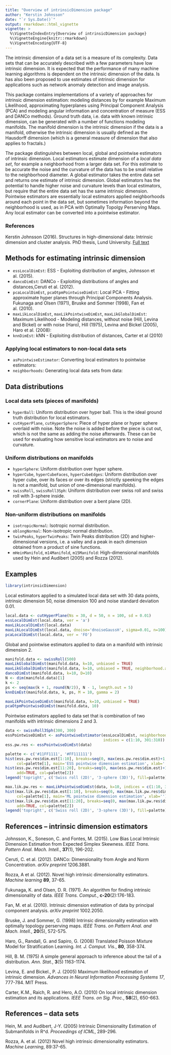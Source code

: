 ```yaml
---
title: "Overview of intrinsicDimension package"
author: "Kerstin Johnsson"
date: "`r Sys.Date()`"
output: rmarkdown::html_vignette
vignette: >
  %\VignetteIndexEntry{Overview of intrinsicDimension package}
  %\VignetteEngine{knitr::rmarkdown}
  %\VignetteEncoding{UTF-8}
---
```


The intrinsic dimension of a data set is a measure of its complexity. Data sets that can be accurately described with a few parameters have low intrinsic dimension. It is expected that the performance of many machine learning algorithms is dependent on the intrinsic dimension of the data. Is has also been proposed to use estimates of intrinsic dimension for applications such as network anomaly detection and image analysis.

This package contains implementations of a variety of approaches for intrinsic dimension estimation: modeling distances by for example Maximum Likelihood, approximating hyperplanes using Principal Component Analysis (PCA) and modeling angular information and concentration of measure (ESS and DANCo methods). Ground truth data, i.e. data with known intrinsic dimension, can be generated with a number of functions modeling manifolds. The manifold dimension is the intrinsic dimension if the data is a manifold, otherwise the intrinsic dimension is usually defined as the Hausdorff dimension (which is a general measure of dimension that also applies to fractals.)

The package distinguishes between local, global and pointwise estimators of intrinsic dimension. Local estimators estimate dimension of a _local data set_, for example a neighborhood from a larger data set. For this estimate to be accurate the noise and the curvature of the data has to be small relative to the neighborhood diameter. A global estimator takes the entire data set and returns one estimate of intrinsic dimension. Global estimators has the potential to handle higher noise and curvature levels than local estimators, but require that the entire data set has the same intrinsic dimension. Pointwise estimators are essentially local estimators applied neighborhoods around each point in the data set, but sometimes information beyond the neighborhood is used, as in PCA with Optimally Topolgy Perserving Maps. Any local estimator can be converted into a pointwise estimator.

### References
Kerstin Johnsson (2016). Structures in high-dimensional data: Intrinsic dimension and cluster analysis. PhD thesis, Lund University. [Full text](http://portal.research.lu.se/portal/sv/publications/structures-in-highdimensional-data-intrinsic-dimension-and-cluster-analysis(8404f72e-e760-436d-ad7f-1be15af4b3d1).html)

## Methods for estimating intrinsic dimension
- `essLocalDimEst`: ESS - Exploiting distribution of angles, Johnsson et al. (2015).
- `dancoDimEst`: DANCo - Exploiting distributions of angles and distances,Ceruti et al. (2012). 
- `pcaLocalDimEst`, `pcaOtpmPointwiseDimEst`: Local PCA - Fitting approximate hyper planes through Principal Components Analysis. Fukunaga and Olsen (1971), Bruske and Sommer (1998), Fan et al. (2010).
- `maxLikLocalDimEst`, `maxLikPointwiseDimEst`, `maxLikGlobalDimEst`: Maximum Likelihood - Modeling distances, without noise (Hill, Levina and Bickel) or with noise (Haro), Hill (1975), Levina and Bickel (2005), Haro et al. (2008): 
- `knnDimEst`: kNN - Exploiting distribution of distances, Carter et al (2010)

### Applying local estimators to non-local data sets
- `asPointwiseEstimator`: Converting local estimators to pointwise estimators: 
- `neighborhoods`: Generating local data sets from data: 


## Data distributions

### Local data sets (pieces of manifolds)
- `hyperBall`: Uniform distribution over hyper ball. This is the ideal ground truth distribution for local estimators.
- `cutHyperPlane`, `cutHyperSphere`: Piece of hyper plane or hyper sphere overlaid with noise. Note the noise is added before the piece is cut out, which is not the same as adding the noise afterwards. These can be used for evaluating how sensitive local estimators are to noise and curvature.

### Uniform distributions on manifolds
- `hyperSphere`: Uniform distribution over hyper sphere.
- `hyperCube`, `hyperCubeFaces`, `hyperCubeEdges`: Uniform distribution over hyper cube, over its faces or over its edges (strictly speeking the edges is not a manifold, but union of one-dimensional manifolds).
- `swissRoll`, `swissRoll3Sph`: Uniform distribution over swiss roll and swiss roll with 3-sphere inside.
- `cornerPlane`: Uniform distribution over a bent plane (2D).

### Non-uniform distributions on manifolds
- `isotropicNormal`: Isotropic normal distribution.
- `oblongNormal`: Non-isotropic normal distribution.
- `twinPeaks`, `hyperTwinPeaks`: Twin Peaks distribution (2D) and higher-dimensional versions, i.e. a valley and a peak in each dimension obtained from a product of sine functions.
- `mHeinManifold`, `m14Manifold`, `m15Manifold`: High-dimensional manifolds used by Hein and Audibert (2005) and Rozza (2012).

## Examples
```r
library(intrinsicDimension)
```

Local estimators applied to a simulated local data set with 30 data points,
intrinsic dimension 50, noise dimension 100 and noise standard deviation 0.01.
```r
local.data <- cutHyperPlane(Ns = 30, d = 50, n = 100, sd = 0.01)
essLocalDimEst(local.data, ver = 'a')
maxLikLocalDimEst(local.data)
maxLikLocalDimEst(local.data, dnoise='dnoiseGaussH', sigma=0.01, n=100)
pcaLocalDimEst(local.data, ver = 'FO')
```

Global and pointwise estimators applied to data on a manifold with intrinsic dimension 2.
```r
manifold.data <- swissRoll(500) 
maxLikGlobalDimEst(manifold.data, k=10, unbiased = TRUE)
maxLikGlobalDimEst(manifold.data, k=10, unbiased = TRUE, neighborhood.aggregation = 'robust')
dancoDimEst(manifold.data, k=10, D=10)
N <- dim(manifold.data)[1]
k <- 2
ps <- seq(max(k + 1, round(N/2)), N - 1, length.out = 5)
knnDimEst(manifold.data, k, ps, M = 10, gamma = 2)

maxLikPointwiseDimEst(manifold.data, k=10, unbiased = TRUE)
pcaOtpmPointwiseDimEst(manifold.data, 10)
```

Pointwise estimators applied to data set that is combination of two manifolds with intrinsic dimensions 2 and 3.
```r
data <- swissRoll3Sph(300, 300)
essPointwiseDimEst <- asPointwiseEstimator(essLocalDimEst, neighborhood.size=10,
                                           indices = c(1:10, 301:310))
ess.pw.res <- essPointwiseDimEst(data)

palette <- c('#11FF1111', '#FF111111')
hist(ess.pw.res$dim.est[1:10], breaks=seq(0, max(ess.pw.res$dim.est)+1, by=0.5),
     col=palette[1], main='ESS pointwise dimension estimation', xlab='')
hist(ess.pw.res$dim.est[11:20], breaks=seq(0, max(ess.pw.res$dim.est)+1, by=0.5),
     add=TRUE, col=palette[2])
legend('topright', c('Swiss roll (2D)', '3-sphere (3D)'), fill=palette)

max.lik.pw.res <- maxLikPointwiseDimEst(data, k=10, indices = c(1:10, 301:310))
hist(max.lik.pw.res$dim.est[1:10], breaks=seq(0, max(max.lik.pw.res$dim.est)+1, by=0.5),
     col=palette[1], main='ML pointwise dimension estimation', xlab='')
hist(max.lik.pw.res$dim.est[11:20], breaks=seq(0, max(max.lik.pw.res$dim.est)+1, by=0.5),
     add=TRUE, col=palette[2])
legend('topright', c('Swiss roll (2D)', '3-sphere (3D)'), fill=palette)
```

## References -- intrinsic dimension estimators
Johnsson, K., Soneson, C. and Fontes, M. (2015). Low Bias Local Intrinsic 
  Dimension Estimation from Expected Simplex Skewness. _IEEE Trans. Pattern Anal. 
  Mach. Intell._, __37__(1), 196-202.

Ceruti, C. et al. (2012). DANCo: Dimensionality from Angle and Norm Concentration.
  _arXiv preprint_ 1206.3881.
  
Rozza, A et al. (2012). Novel high intrinsic dimensionality estimators. _Machine learning_
  __89__, 37-65.

Fukunaga, K. and Olsen, D. R. (1971). An algorithm for finding intrinsic dimensionality
  of data. _IEEE Trans. Comput._, __c-20__(2):176-183.

Fan, M. et al. (2010). Intrinsic dimension estimation of data by principal component 
  analysis. _arXiv preprint_ 1002.2050.

Bruske, J. and Sommer, G. (1998) Intrinsic dimensionality estimation with
  optimally topology perserving maps. _IEEE Trans. on Pattern Anal. and Mach.
  Intell._, __20__(5), 572-575.

Haro, G., Randall, G. and Sapiro, G. (2008) Translated Poisson Mixture Model
  for Stratification Learning. _Int. J. Comput. Vis._, __80__, 358-374.

Hill, B. M. (1975) A simple general approach to inference about the tail of a distribution. 
  _Ann. Stat._, __3__(5) 1163-1174.

Levina, E. and Bickel., P. J. (2005) Maximum likelihood estimation of intrinsic dimension. 
  _Advances in Neural Information Processing Systems 17_, 777-784. MIT Press.

Carter, K.M., Raich, R. and Hero, A.O. (2010) On local intrinsic dimension 
  estimation and its applications. _IEEE Trans. on Sig. Proc._, 
  __58__(2), 650-663.

## References -- data sets
Hein, M. and Audibert, J-Y. (2005) Intrinsic Dimensionality Estimation of
  Submanifolds in R^d. _Proceedings of ICML_, 289-296.

Rozza, A. et al. (2012) Novel high intrinsic dimensionality estimators.
  _Machine Learning_, 89:37-65.

